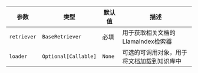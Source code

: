 | 参数 | 类型 | 默认值 | 描述 |
| --- | --- | --- | --- |
| `retriever` | `BaseRetriever` | 必填 | 用于获取相关文档的LlamaIndex检索器 |
| `loader` | `Optional[Callable]` | `None` | 可选的可调用对象，用于将文档加载到知识库中 |